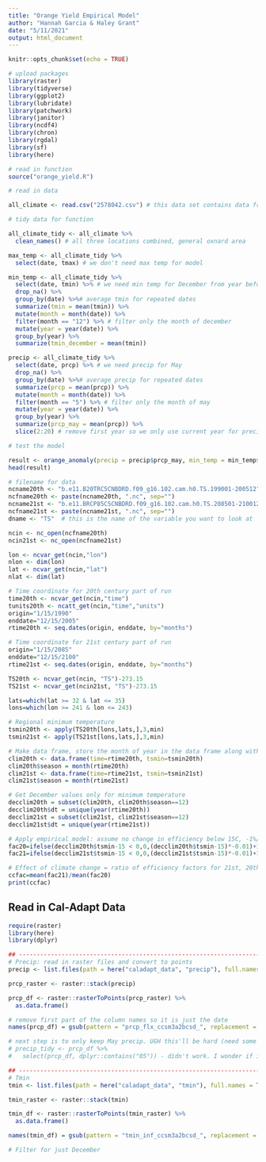 ```yaml
---
title: "Orange Yield Empirical Model"
author: "Hannah Garcia & Haley Grant"
date: "5/11/2021"
output: html_document
---
```


```r
knitr::opts_chunk$set(echo = TRUE)
```

```r
# upload packages
library(raster)
library(tidyverse)
library(ggplot2)
library(lubridate)
library(patchwork)
library(janitor)
library(ncdf4)
library(chron)
library(rgdal)
library(sf)
library(here)
```

```r
# read in function 
source("orange_yield.R")
```

```r
# read in data

all_climate <- read.csv("2578042.csv") # this data set contains data from three stations: Wiley Ridge CA, Oxnard CA, and Oxnard Weather Forecast Office, CA. All of these locations are in the general Oxnard area, which is an important agricultural region. Oranges are known to grow here or in the surrounding areas. 

# tidy data for function

all_climate_tidy <- all_climate %>% 
  clean_names() # all three locations combined, general oxnard area

max_temp <- all_climate_tidy %>% 
  select(date, tmax) # we don't need max temp for model

min_temp <- all_climate_tidy %>% 
  select(date, tmin) %>% # we need min temp for December from year before
  drop_na() %>% 
  group_by(date) %>%# average tmin for repeated dates
  summarize(tmin = mean(tmin)) %>% 
  mutate(month = month(date)) %>% 
  filter(month == "12") %>% # filter only the month of december
  mutate(year = year(date)) %>% 
  group_by(year) %>% 
  summarize(tmin_december = mean(tmin))

precip <- all_climate_tidy %>% 
  select(date, prcp) %>% # we need precip for May  
  drop_na() %>% 
  group_by(date) %>%# average precip for repeated dates
  summarize(prcp = mean(prcp)) %>% 
  mutate(month = month(date)) %>% 
  filter(month == "5") %>% # filter only the month of may
  mutate(year = year(date)) %>% 
  group_by(year) %>% 
  summarize(prcp_may = mean(prcp)) %>% 
  slice(2:20) # remove first year so we only use current year for precip and previous year for temp

```

```r
# test the model

result <- orange_anomaly(precip = precip$prcp_may, min_temp = min_temp$tmin_december)
head(result)

```



```r
# filename for data
ncname20th <- "b.e11.B20TRC5CNBDRD.f09_g16.102.cam.h0.TS.199001-200512"  
ncfname20th <- paste(ncname20th, ".nc", sep="")
ncname21st <- "b.e11.BRCP85C5CNBDRD.f09_g16.102.cam.h0.TS.208501-210012"  
ncfname21st <- paste(ncname21st, ".nc", sep="")
dname <- "TS"  # this is the name of the variable you want to look at

ncin <- nc_open(ncfname20th)
ncin21st <- nc_open(ncfname21st)

lon <- ncvar_get(ncin,"lon")
nlon <- dim(lon)
lat <- ncvar_get(ncin,"lat")
nlat <- dim(lat)

# Time coordinate for 20th century part of run
time20th <- ncvar_get(ncin,"time")
tunits20th <- ncatt_get(ncin,"time","units")
origin="1/15/1990"
enddate="12/15/2005"
rtime20th <- seq.dates(origin, enddate, by="months")

# Time coordinate for 21st century part of run
origin="1/15/2085"
enddate="12/15/2100"
rtime21st <- seq.dates(origin, enddate, by="months")
```



```r
TS20th <- ncvar_get(ncin, "TS")-273.15
TS21st <- ncvar_get(ncin21st, "TS")-273.15

lats=which(lat >= 32 & lat <= 35)
lons=which(lon >= 241 & lon <= 243)

# Regional minimum temperature
tsmin20th <- apply(TS20th[lons,lats,],3,min)
tsmin21st <- apply(TS21st[lons,lats,],3,min)

# Make data frame, store the month of year in the data frame along with temperature information
clim20th <- data.frame(time=rtime20th, tsmin=tsmin20th)
clim20th$season = month(rtime20th)
clim21st <- data.frame(time=rtime21st, tsmin=tsmin21st)
clim21st$season = month(rtime21st)

# Get December values only for minimum temperature
decclim20th = subset(clim20th, clim20th$season==12)
decclim20th$dt = unique(year(rtime20th))
decclim21st = subset(clim21st, clim21st$season==12)
decclim21st$dt = unique(year(rtime21st))

# Apply empirical model: assume no change in efficiency below 15C, -1%/degree C above
fac20=ifelse(decclim20th$tsmin-15 < 0,0,(decclim20th$tsmin-15)*-0.01)+1
fac21=ifelse(decclim21st$tsmin-15 < 0,0,(decclim21st$tsmin-15)*-0.01)+1

# Effect of climate change = ratio of efficiency factors for 21st, 20th century periods
ccfac=mean(fac21)/mean(fac20)
print(ccfac)
```

## Read in Cal-Adapt Data
```r
require(raster)
library(here)
library(dplyr)

## ------------------------------------------------------------------------------------
# Precip: read in raster files and convert to points
precip <- list.files(path = here("caladapt_data", "precip"), full.names = TRUE)

prcp_raster <- raster::stack(precip) 

prcp_df <- raster::rasterToPoints(prcp_raster) %>% 
  as.data.frame()

# remove first part of the column names so it is just the date
names(prcp_df) = gsub(pattern = "prcp_flx_ccsm3a2bcsd_", replacement = "", x = names(prcp_df))

# next step is to only keep May precip. UGH this'll be hard (need some time to figure this out)
# precip_tidy <- prcp_df %>% 
#   select(prcp_df, dplyr::contains("05")) - didn't work. I wonder if it's ok to get rid of the  x & y? we're not doing spatial?

## ---------------------------------------------------------------------------------------
# Tmin
tmin <- list.files(path = here("caladapt_data", "tmin"), full.names = TRUE)

tmin_raster <- raster::stack(tmin) 

tmin_df <- raster::rasterToPoints(tmin_raster) %>% 
  as.data.frame()

names(tmin_df) = gsub(pattern = "tmin_inf_ccsm3a2bcsd_", replacement = "", x = names(tmin_df))

# Filter for just December  
```

